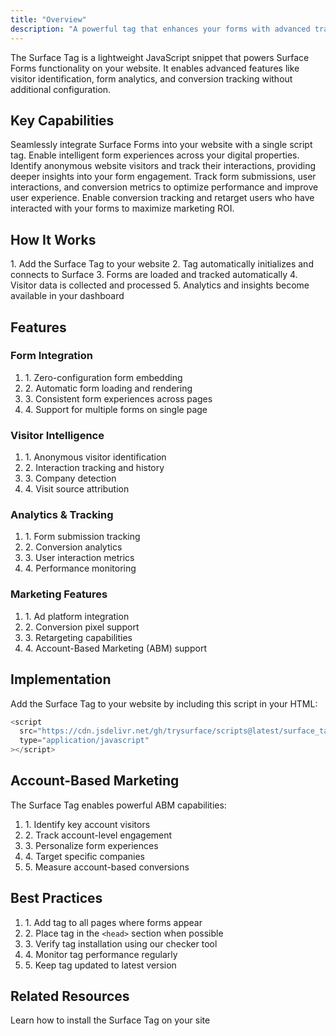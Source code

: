 ```yaml
---
title: "Overview"
description: "A powerful tag that enhances your forms with advanced tracking and analytics capabilities"
---
```


The Surface Tag is a lightweight JavaScript snippet that powers Surface Forms functionality on your website. It enables advanced features like visitor identification, form analytics, and conversion tracking without additional configuration.

## Key Capabilities

<CardGroup cols={2}>
  <Card title="Form Embedding" icon="code">
    Seamlessly integrate Surface Forms into your website with a single script tag. Enable intelligent form experiences across your digital properties.
  </Card>
  
  <Card title="Lead De-anonymization" icon="user-secret">
    Identify anonymous website visitors and track their interactions, providing deeper insights into your form engagement.
  </Card>

  <Card title="Form Analytics" icon="chart-mixed">
    Track form submissions, user interactions, and conversion metrics to optimize performance and improve user experience.
  </Card>

  <Card title="Ad Retargeting" icon="bullseye-pointer">
    Enable conversion tracking and retarget users who have interacted with your forms to maximize marketing ROI.
  </Card>
</CardGroup>

## How It Works

<Steps>
  1. Add the Surface Tag to your website
  2. Tag automatically initializes and connects to Surface
  3. Forms are loaded and tracked automatically
  4. Visitor data is collected and processed
  5. Analytics and insights become available in your dashboard
</Steps>

## Features

### Form Integration
<Card>
  <ol>
    <li>1. Zero-configuration form embedding</li>
    <li>2. Automatic form loading and rendering</li>
    <li>3. Consistent form experiences across pages</li>
    <li>4. Support for multiple forms on single page</li>
  </ol>
</Card>

### Visitor Intelligence
<Card>
  <ol>
    <li>1. Anonymous visitor identification</li>
    <li>2. Interaction tracking and history</li>
    <li>3. Company detection</li>
    <li>4. Visit source attribution</li>
  </ol>
</Card>

### Analytics & Tracking
<Card>
  <ol>
    <li>1. Form submission tracking</li>
    <li>2. Conversion analytics</li>
    <li>3. User interaction metrics</li>
    <li>4. Performance monitoring</li>
  </ol>
</Card>

### Marketing Features
<Card>
  <ol>
    <li>1. Ad platform integration</li>
    <li>2. Conversion pixel support</li>
    <li>3. Retargeting capabilities</li>
    <li>4. Account-Based Marketing (ABM) support</li>
  </ol>
</Card>

## Implementation

Add the Surface Tag to your website by including this script in your HTML:

```javascript
<script
  src="https://cdn.jsdelivr.net/gh/trysurface/scripts@latest/surface_tag.min.js"
  type="application/javascript"
></script>
```

## Account-Based Marketing

The Surface Tag enables powerful ABM capabilities:

<Card>
  <ol>
    <li>1. Identify key account visitors</li>
    <li>2. Track account-level engagement</li>
    <li>3. Personalize form experiences</li>
    <li>4. Target specific companies</li>
    <li>5. Measure account-based conversions</li>
  </ol>
</Card>

## Best Practices

<Card title="Implementation Tips">
  <ol>
    <li>1. Add tag to all pages where forms appear</li>
    <li>2. Place tag in the <code>&lt;head&gt;</code> section when possible</li>
    <li>3. Verify tag installation using our checker tool</li>
    <li>4. Monitor tag performance regularly</li>
    <li>5. Keep tag updated to latest version</li>
  </ol>
</Card>

## Related Resources

<CardGroup>
  <Card title="Implementation" icon="play" href="/surface-tag/implementation">
    Learn how to install the Surface Tag on your site
  </Card>
</CardGroup>
